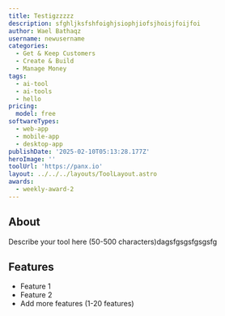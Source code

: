 ```yaml
---
title: Testigzzzzz
description: sfghljksfshfoighjsiophjiofsjhoisjfoijfoi
author: Wael Bathaqz
username: newusername
categories:
  - Get & Keep Customers
  - Create & Build
  - Manage Money
tags:
  - ai-tool
  - ai-tools
  - hello
pricing:
  model: free
softwareTypes:
  - web-app
  - mobile-app
  - desktop-app
publishDate: '2025-02-10T05:13:28.177Z'
heroImage: ''
toolUrl: 'https://panx.io'
layout: ../../../layouts/ToolLayout.astro
awards:
  - weekly-award-2
---
```

## About
Describe your tool here (50-500 characters)dagsfgsgsfgsgsfg

## Features
- Feature 1
- Feature 2
- Add more features (1-20 features)
